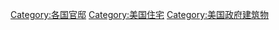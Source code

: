 [[Category:各国官邸|Category:各国官邸]]
[[Category:美国住宅|Category:美国住宅]]
[[Category:美国政府建筑物|Category:美国政府建筑物]]